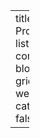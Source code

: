 ---
title: "My Projects"
listing:
    contents: blog
    type: grid
    sort: weight
    categories: false

---